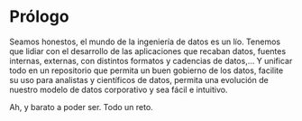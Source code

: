 # Prólogo {.unnumbered}

Seamos honestos, el mundo de la ingeniería de datos es un lío. Tenemos que lidiar con el desarrollo de las aplicaciones que recaban datos, fuentes internas, externas, con distintos formatos y cadencias de datos,... Y unificar todo en un repositorio que permita un buen gobierno de los datos, facilite su uso para analistas y científicos de datos, permita una evolución de nuestro modelo de datos corporativo y sea fácil e intuitivo.

Ah, y barato a poder ser. Todo un reto.
